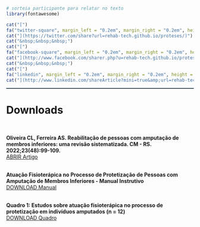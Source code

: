 <br>
<br>
<br>

<p align="right">
```r
# sorteia participante para relatar no texto
library(fontawesome)

cat("[")
fa("twitter-square", margin_left = "0.2em", margin_right = "0.2em", height = "2em", width = "2em")
cat("](https://twitter.com/share?url=rehab-tech.github.io/proteses/)")
cat("&nbsp;&nbsp;&nbsp;")
cat("[")
fa("facebook-square", margin_left = "0.2em", margin_right = "0.2em", height = "2em", width = "2em")
cat("](http://www.facebook.com/sharer.php?u=rehab-tech.github.io/proteses/)")
cat("&nbsp;&nbsp;&nbsp;")
cat("[")
fa("linkedin", margin_left = "0.2em", margin_right = "0.2em", height = "2em", width = "2em")
cat("](http://www.linkedin.com/shareArticle?mini=true&amp;url=rehab-tech.github.io/proteses/)")
```
</p>

<!--script for generating HORIZONTAL LINE-->
<hr style="height:2px;border-width:0;color:#2C3E50;background-color:#2C3E50">

# **Downloads**

<br>

**Oliveira CL, Ferreira AS. Reabilitação de pessoas com amputação de membros inferiores: uma revisão sistematizada. CM - RS. 2022;23(48):99-109.**
<br>
<a href="https://doi.org/10.15602/1983-9480/cm.v23n48p99-109 " target="_top">ABRIR Artigo</a>
<br>
<br>

**Atuação Fisioterápica no Processo de Protetização de Pessoas com Amputação de Membros Inferiores - Manual Instrutivo**
<br>
<a href="Oliveira & Ferreira, 2021.pdf" target="_top">DOWNLOAD Manual</a>
<br>
<br>

**Quadro 1: Estudos sobre atuação fisioterápica no processo de protetização em indivíduos amputados (n = 12)**
<br>
<a href="Quadro.pdf" target="_top">DOWNLOAD Quadro</a>
<br>
<br>
